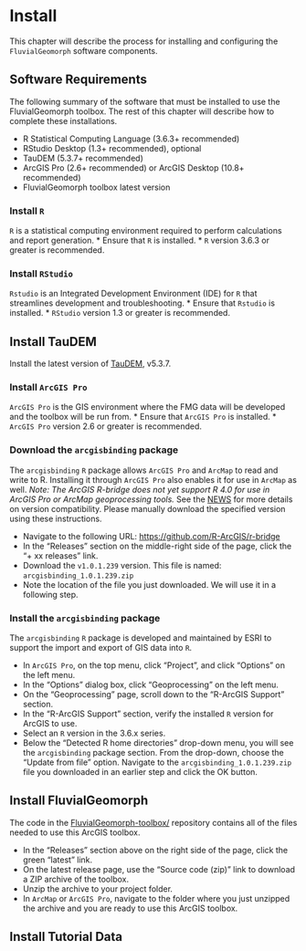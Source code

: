 # Install

This chapter will describe the process for installing and configuring the `FluvialGeomorph` software components. 

## Software Requirements
The following summary of the software that must be installed to use the FluvialGeomorph toolbox. The rest of this chapter will describe how to complete these installations. 

* R Statistical Computing Language (3.6.3+ recommended)
* RStudio Desktop (1.3+ recommended), optional
* TauDEM (5.3.7+ recommended)
* ArcGIS Pro (2.6+ recommended) or ArcGIS Desktop (10.8+ recommended)
* FluvialGeomorph toolbox latest version


### Install `R`
`R` is a statistical computing environment required to perform calculations and report generation. 
* Ensure that `R` is installed. 
* `R` version 3.6.3 or greater is recommended. 


### Install `RStudio`
`Rstudio` is an Integrated Development Environment (IDE) for `R` that streamlines development and troubleshooting. 
* Ensure that `Rstudio` is installed.
* `RStudio` version 1.3 or greater is recommended. 

## Install TauDEM
Install the latest version of [TauDEM](https://hydrology.usu.edu/taudem/taudem5/), v5.3.7.

### Install `ArcGIS Pro`
`ArcGIS Pro` is the GIS environment where the FMG data will be developed and the toolbox will be run from. 
* Ensure that `ArcGIS Pro` is installed. 
* `ArcGIS Pro` version 2.6 or greater is recommended. 

### Download the `arcgisbinding` package
The `arcgisbinding` `R` package allows `ArcGIS Pro` and `ArcMap` to read and write to R. Installing it through `ArcGIS Pro` also enables it for use in `ArcMap` as well. *Note: The ArcGIS R-bridge does not yet support R 4.0 for use in ArcGIS Pro or ArcMap geoprocessing tools.* See the [NEWS](NEWS.md) for more details on version compatibility. Please manually download the specified version using these instructions. 

* Navigate to the following URL: [https://github.com/R-ArcGIS/r-bridge](https://github.com/R-ArcGIS/r-bridge)
* In the "Releases" section on the middle-right side of the page, click the "+ xx releases" link. 
* Download the `v1.0.1.239` version. This file is named:  `arcgisbinding_1.0.1.239.zip`
* Note the location of the file you just downloaded. We will use it in a following step.

### Install the `arcgisbinding` package
The `arcgisbinding` `R` package is developed and maintained by ESRI to support the import and export of GIS data into `R`. 

* In `ArcGIS Pro`, on the top menu, click "Project", and click "Options" on the left menu.
* In the "Options" dialog box, click "Geoprocessing" on the left menu. 
* On the "Geoprocessing" page, scroll down to the "R-ArcGIS Support" section.
* In the "R-ArcGIS Support" section, verify the installed `R` version for ArcGIS to use.
* Select an `R` version in the 3.6.x series.  
* Below the "Detected R home directories" drop-down menu, you will see the `arcgisbinding` package section. From the drop-down, choose the "Update from file" option. Navigate to the `arcgisbinding_1.0.1.239.zip` file you downloaded in an earlier step and click the OK button. 


## Install FluvialGeomorph
The code in the [FluvialGeomorph-toolbox/](https://github.com/FluvialGeomorph/FluvialGeomorph-toolbox/) repository contains all of the files needed to use this ArcGIS toolbox. 

* In the "Releases" section above on the right side of the page, click the green "latest" link. 
* On the latest release page, use the "Source code (zip)" link to download a ZIP archive of the toolbox. 
* Unzip the archive to your project folder. 
* In `ArcMap` or `ArcGIS Pro`, navigate to the folder where you just unzipped the archive and you are ready to use this ArcGIS toolbox. 




## Install Tutorial Data




